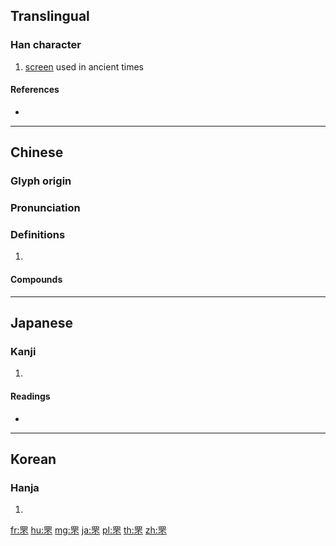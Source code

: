 {{character info/new}}
{{also|罦|盃}}
==Translingual==

===Han character===
{{Han char|rn=122|rad=网|as=04|sn=9|four=60901|canj=WLMF}}

# [[screen]] used in ancient times

====References====
* {{Han ref|kx=0947.070|dkj=28224|dj=1387.300|hdz=42914.040|uh=7F58|ud=32600|bh=D04D|bd=53325}}

----

==Chinese==
{{zh-forms}}

===Glyph origin===
{{Han etym}}

===Pronunciation===
{{zh-pron
|m=fú
|c=fau4
|mc=y
|oc=y
|cat=
}}

===Definitions===
{{zh-hanzi}}

# {{rfdef|zh}}

====Compounds====
{{zh-der|芝罘|罘網|罝罘|罘罳}}

----

==Japanese==

===Kanji===
{{ja-kanji|grade=|rs=网04}}

# {{defn|lang=ja|sort=网04}}

====Readings====
* {{ja-readings|on=[[ふ]] (fu)|kun=[[うさぎあみ]] (usagiami), [[かさねる]] (kasaneru)}}

----

==Korean==

===Hanja===
{{ko-hanja|hangeul=[[부]]|eumhun=|rv=bu|mr=pu|y=pu}}

# {{defn|lang=ko|sort=网04}}

[[fr:罘]]
[[hu:罘]]
[[mg:罘]]
[[ja:罘]]
[[pl:罘]]
[[th:罘]]
[[zh:罘]]